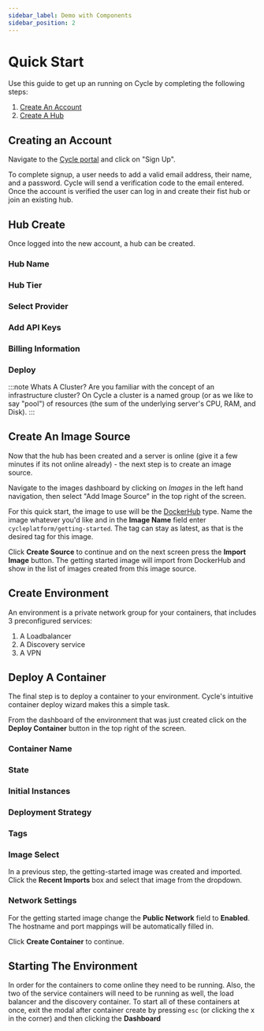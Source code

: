 ```yaml
---
sidebar_label: Demo with Components
sidebar_position: 2
---
```







# Quick Start

Use this guide to get up an running on Cycle by completing the  following steps:


1. [Create An Account](#account-create)
2. [Create A Hub](#hub-create)



## Creating an Account

Navigate to the [Cycle portal](https://portal.cycle.io) and click on "Sign Up".

To complete signup, a user needs to add a valid email address, their name, and a password.  Cycle will send a verification code to the email entered.  Once the account is verified the user can log in and create their fist hub or join an existing hub.


<!-- TODO what will this look like for someone with non hubs? -->



## Hub Create
Once logged into the new account, a hub can be created.

### Hub Name
<HubName />


### Hub Tier
<HubTier />


### Select Provider
<SelectProvider />


### Add API Keys
<AddApiKeys />


### Billing Information
<BillingInfo />

### Deploy
<Deploy />


:::note  Whats A Cluster?
Are you familiar with the concept of an infrastructure cluster?  On Cycle a cluster is a named group (or as we like to say "pool") of resources (the sum of the underlying server's CPU, RAM, and Disk).
:::


## Create An Image Source
Now that the hub has been created and a server is online (give it a few minutes if its not online already) - the next step is to create an image source.

Navigate to the images dashboard by clicking on *Images* in the left hand navigation, then select "Add Image Source" in the top right of the screen.

For this quick start, the image to use will be the [DockerHub](/docs/images/sources/dockerhub-source) type.  Name the image whatever you'd like and in the **Image Name** field enter `cycleplatform/getting-started`.  The tag can stay as latest, as that is the desired tag for this image.

Click **Create Source** to continue and on the next screen press the **Import Image** button.  The getting started image will import from DockerHub and show in the list of images created from this image source.


## Create Environment
An environment is a private network group for your containers, that includes 3 preconfigured services:
1. A Loadbalancer
2. A Discovery service
3. A VPN

<EnvironmentCreate />


## Deploy A Container
The final step is to deploy a container to your environment.  Cycle's intuitive container deploy wizard makes this a simple task.

From the dashboard of the environment that was just created click on the **Deploy Container** button in the top right of the screen.

### Container Name
<ContainerName />

### State
<ContainerState />

### Initial Instances
<InitialInstances />

### Deployment Strategy
<DeploymentStrategy />

### Tags
<Tags />

### Image Select
<ImageSelect />

In a previous step, the getting-started image was created and imported.  Click the **Recent Imports** box and select that image from the dropdown.

### Network Settings
<NetworkFields />

For the getting started image change the **Public Network** field to **Enabled**.  The hostname and port mappings will be automatically filled in.

Click **Create Container** to continue.

## Starting The Environment
In order for the containers to come online they need to be running.  Also, the two of the service containers will need to be running as well, the load balancer and the discovery container.  To start all of these containers at once, exit the modal after container create by pressing `esc` (or clicking the x in the corner) and then clicking the **Dashboard**




